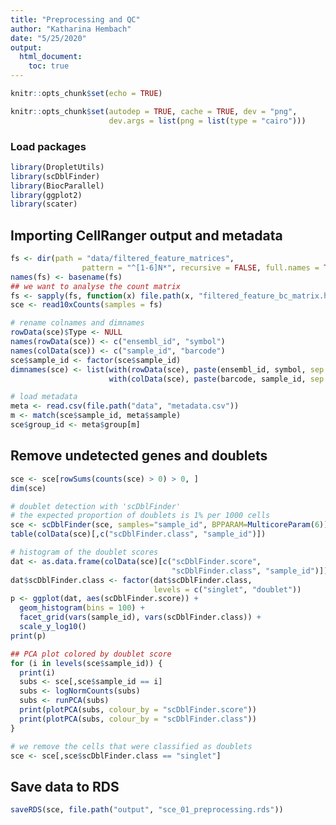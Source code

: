 ```yaml
---
title: "Preprocessing and QC"
author: "Katharina Hembach"
date: "5/25/2020"
output: 
  html_document:
    toc: true
---
```


```r
knitr::opts_chunk$set(echo = TRUE)
```

```r
knitr::opts_chunk$set(autodep = TRUE, cache = TRUE, dev = "png",
                      dev.args = list(png = list(type = "cairo")))
```

### Load packages
```r
library(DropletUtils)
library(scDblFinder)
library(BiocParallel)
library(ggplot2)
library(scater)
```

## Importing CellRanger output and metadata
```r
fs <- dir(path = "data/filtered_feature_matrices", 
                pattern = "^[1-6]N*", recursive = FALSE, full.names = TRUE)
names(fs) <- basename(fs)
## we want to analyse the count matrix
fs <- sapply(fs, function(x) file.path(x, "filtered_feature_bc_matrix.h5")) 
sce <- read10xCounts(samples = fs)

# rename colnames and dimnames
rowData(sce)$Type <- NULL
names(rowData(sce)) <- c("ensembl_id", "symbol")
names(colData(sce)) <- c("sample_id", "barcode")
sce$sample_id <- factor(sce$sample_id)
dimnames(sce) <- list(with(rowData(sce), paste(ensembl_id, symbol, sep = ".")),
                      with(colData(sce), paste(barcode, sample_id, sep = ".")))

# load metadata
meta <- read.csv(file.path("data", "metadata.csv"))
m <- match(sce$sample_id, meta$sample)
sce$group_id <- meta$group[m]
```

## Remove undetected genes and doublets

```r
sce <- sce[rowSums(counts(sce) > 0) > 0, ]
dim(sce)

# doublet detection with 'scDblFinder'
# the expected proportion of doublets is 1% per 1000 cells
sce <- scDblFinder(sce, samples="sample_id", BPPARAM=MulticoreParam(6))
table(colData(sce)[,c("scDblFinder.class", "sample_id")])

# histogram of the doublet scores
dat <- as.data.frame(colData(sce)[c("scDblFinder.score", 
                                    "scDblFinder.class", "sample_id")])
dat$scDblFinder.class <- factor(dat$scDblFinder.class, 
                                levels = c("singlet", "doublet"))
p <- ggplot(dat, aes(scDblFinder.score)) + 
  geom_histogram(bins = 100) + 
  facet_grid(vars(sample_id), vars(scDblFinder.class)) + 
  scale_y_log10()
print(p)

## PCA plot colored by doublet score
for (i in levels(sce$sample_id)) {
  print(i)
  subs <- sce[,sce$sample_id == i]
  subs <- logNormCounts(subs)
  subs <- runPCA(subs)
  print(plotPCA(subs, colour_by = "scDblFinder.score"))
  print(plotPCA(subs, colour_by = "scDblFinder.class"))
}

# we remove the cells that were classified as doublets
sce <- sce[,sce$scDblFinder.class == "singlet"]
```

## Save data to RDS
```r
saveRDS(sce, file.path("output", "sce_01_preprocessing.rds"))
```


